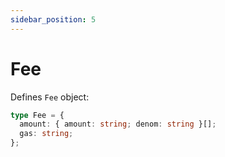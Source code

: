 ```yaml
---
sidebar_position: 5
---
```


# Fee

Defines `Fee` object:

```ts
type Fee = {
  amount: { amount: string; denom: string }[];
  gas: string;
};
```